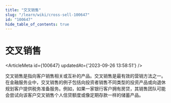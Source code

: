 ```yaml
---
title: "交叉销售"
slug: "/learn/wiki/cross-sell-100647"
id: "100647"
hide_table_of_contents: true
---
```



# 交叉销售

<ArticleMeta id={100647} updatedAt={'2023-09-26 13:58:51'} />
<div className='border-solid border-b border-t-0 my-4 border-[var(--ifm-color-gray-300)]' />

交叉销售是指向客户销售相关或互补的产品。交叉销售是最有效的营销方法之一。在金融服务业中，交叉销售的例子包括向投资者销售不同类型的投资产品或向退休规划客户提供税务准备服务。例如，如果一家银行客户拥有房贷，其销售团队可能会尝试向该客户交叉销售个人信贷额度或像定期存款一样的储蓄产品。
